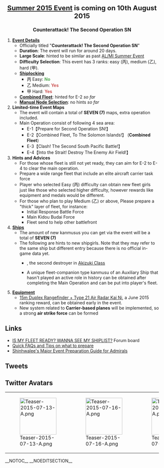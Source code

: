 <div style="font-size:22px; font-weight:bold; text-align:center; margin:20px 0px 10px 0px;">[[Summer 2015 Event]] is coming on 10th August 2015</div>
<div style="font-size:16px; font-weight:bold; text-align:center; margin:0px 0px 0px 0px;">Counterattack! The Second Operation SN</div>

# '''[[Summer 2015 Event|Event Details]]'''
#* Officially titled "'''Counterattack! The Second Operation SN'''"
#* '''Duration''': The event will run for around 20 days.
#* '''Large Scale''': hinted to be similar as past [[Summer 2014 Event|AL/MI Summer Event]]
#* '''Difficulty Selection''': This event has 3 ranks: easy (丙), medium (乙), hard (甲).
#* '''[[Events#Ship Locking|Shiplocking]]'''
#** 丙 Easy: '''<span style="color:#5a5;">No</span>'''
#** 乙 Medium: '''<span style="color:#c55;">Yes</span>'''
#** 甲 Hard: '''<span style="color:#c55;">Yes</span>'''
#* '''[[Combined Fleet]]''': hinted for E-2 ''so far''
#* '''[[Events#Manual_Node_Selection|Manual Node Selection]]''': no hints ''so far''
# '''Limited-time Event Maps'''
#* The event will contain a total of '''SEVEN (7)''' maps, extra operation included.
#* Main Operation consist of following 4 sea area:
#** E-1【Prepare for Second Operation SN!】
#** E-2【Combined Fleet, To The Solomon Islands!】 ('''Combined Fleet''')
#** E-3【Clash! The Second South Pacific Battle!】
#** E-4【Into the Strait! Destroy The Enemy Air Field!】
# '''Hints and Advices'''
#* For those whose fleet is still not yet ready, they can aim for E-2 to E-4 to clear the main operation.
#* Prepare a wide range fleet that include an elite aircraft carrier task force
#* Player who selected Easy (丙) difficulty can obtain new fleet girls just like those who selected higher difficulty, however rewards like equipment and medals would be different.
#* For those who plan to play Medium (乙) or above, Please prepare a "thick" layer of fleet, for instance:
#** Initial Response Battle Force
#** Main Kidou Budai Force
#** Fleet send to help other battlefront
# '''[[Ship]]s'''
#* The amount of new kanmusus you can get via the event will be a total of '''SEVEN (7)'''
#* The following are hints to new shipgirls. Note that they may refer to the same ship but different entry because there is no official in-game data yet.
#** {{Shipgirl}} {{FPage|Teruzuki}}, the second destroyer in [[:Category:Akizuki Class|Akizuki Class]]
#** {{Shipgirl}} A unique fleet-companion type kanmusu of an Auxiliary Ship that hasn't played an active role in history can be obtained after completing the Main Operation and can be put into player's fleet.
# '''[[Equipment]]'''
#* [[15m Duplex Rangefinder + Type 21 Air Radar Kai Ni]], a June 2015 ranking reward, can be obtained early in the event.
#* New system related to '''Carrier-based planes''' will be implemented, so a strong '''air strike force''' can be formed


==Links==
* [[Board:Fleet's_Prepared-ness|IS MY FLEET READY? WANNA SEE MY SHIPLIST?]] Forum board
* [[Thread:282953|Quick FAQs and Tips on what to prepare]]
* [[User_blog:Shinhwalee/Major_Event_Preparation_Guide_for_Admirals|Shinhwalee's Major Event Preparation Guide for Admirals]]


==Tweets==
{{MultiTweet
|MultiTweetID = preEvent
|color = #ace
|title = Pre-Event
|link01 = https://twitter.com/KanColle_STAFF/status/616044432090005504
|JP01 = 今年も夏の季節が近づいてまいりました。今夏も「艦これ」夏イベント：期間限定海域を実装＆展開予定です。同作戦開始は、来月【八月上旬】予定！各員・各艦隊は、戦備の充実をよろしくお願い致します！
|EN01 = This year's summer is closing in. For this summer, Kancolle is going to have a Summer Event: Limited Time Area too. The event will start on the coming month, Early of August! Please prepare for fleets and fleet members as much as possible!
|TL01 = TL: [https://www.facebook.com/ChinjufuChan/posts/988314327856134 Chinjufu Channel]
|link02 = https://twitter.com/KanColle_STAFF/status/617144793106255877
|JP02 = 現在「艦これ」運営鎮守府では、今夏作戦展開予定の「艦これ」夏イベント2015：期間限定海域の実装＆展開準備を進めています。同作戦開始は、来月【八月上旬】を予定です。同作戦に参加予定の提督方は、旗下の空母機動部隊の戦力充実も図って頂けますと幸いです。
|EN02 = We are now preparing for this Summer's Kancolle Summer Event 2015: Limited Time Area. This operation will start in the coming Month, Early August. Admirals who are planning to join this operation, please prepare your Aircraft carrier task force.
|TL02 = TL: [https://www.facebook.com/ChinjufuChan/posts/990011987686368 Chinjufu Channel]
|link03 = https://twitter.com/KanColle_STAFF/status/617854857999855616
|JP03 = 現在「艦これ」運営鎮守府では、今夏作戦展開予定の「艦これ」夏イベント2015：期間限定海域の実装＆展開準備を進めています。同作戦開始は、来月【八月上旬】を予定です。同作戦に参加予定の提督方は、空母機動部隊及び同随伴護衛戦力の充実と練成をどうぞよろしくお願い致します！
|EN03 = We're in the middle of preparations for the upcoming Summer 2015 Event whose start is planned for early August. Make sure your Carrier Task Force and its escort ships are sufficiently leveled. 
|TL03 = TL: [[User:Admiral_Mikado|Admiral Mikado]]
|link04 = https://twitter.com/KanColle_STAFF/status/618942263687708673
|JP04 = 現在「艦これ」運営鎮守府では、今夏作戦展開予定の「艦これ」夏イベント2015：期間限定海域の実装＆展開準備を進めています。同作戦開始は、来月【八月上旬】を予定です。同作戦は夏季恒例の【大規模作戦】となる予定です(※マリアナ方面の作戦展開ではありません)。
|EN04 = Currently at the「Kancolle」Dev Chinjufu, this summer's 「Kancolle」summer event 2015: limited map is undergoing preparations. This operation is planned to begin on next month's early August (01~10th?). This operation is planned to be similar to last summer's 【Large Operation】(※but the battle will not develop towards Marianas Operation)。
|TL04 = TL: [[User:Dechidechi|Dechidechi]]
|link05 = https://twitter.com/KanColle_STAFF/status/620044319542546432
|JP05 = 現在「艦これ」運営鎮守府では、今夏作戦展開予定の「艦これ」夏イベント2015：期間限定海域の実装＆展開準備を進めています。同作戦開始は、来月【八月上旬】を予定です。同作戦は夏季恒例の【大規模作戦】、【ソロモン海域】方面への作戦展開を予定しています。
|EN05 = We're currently in the middle of preparations for the Summer 2015 Event. It's slated for early August. Said event is going to be a 【large-scale】 event as it is customary for the summer season, and take place in the 【Solomon Sea】.
|TL05 = TL: [[User:Admiral Mikado|Admiral Mikado]]
|link06 = https://twitter.com/KanColle_STAFF/status/623661224933232640
|JP06 = 現在「艦これ」運営鎮守府では、今夏【八月上旬】作戦開始予定の「艦これ」夏イベント2015：期間限定海域【反撃！第二次SN作戦】の実装準備を進めています。同作戦は【大規模作戦】です。作戦参加予定の提督方は、各艦隊の練度向上、戦備の充実に努めて頂けますようお願い致します！
|EN06 = Currently, we are preparing for the Summer Event 2015: Limited Map 【Counter Attack! Second Operation SN】, which is going to start early August. This is a Large Scale Operation. Admirals who are planning to participate in this event, please level-up your fleet and prepare sufficient [Equipment]s!
|TL06 = [https://www.facebook.com/ChinjufuChan/posts/999204383433795 ChinjufuChan] and [[User:Dechidechi|shot by grammar Nazi Dechidechi]]
|link07 = https://twitter.com/KanColle_STAFF/status/624015059740536832
|EN07 = Currently, we are preparing for the event which is starting beginning of August, Summer Event 2015: Limited Time Area "Counter Attack! Second Operation SN". In this operation, experienced Admirals may choose the difficultly level. You can choose from 3 different difficulty, arranged from Hardest to Easiest difficulty, "A difficulty (甲)", "B difficulty(乙)", "C difficulty(丙)"
|JP07 = 現在「艦これ」運営鎮守府では、今夏作戦展開予定の「艦これ」夏イベント2015：期間限定海域【反撃！第二次SN作戦】の実装準備を進めています。同作戦では、歴戦の提督方は難易度選択が可能です。最大「甲作戦」「乙作戦」「丙作戦」の三種類からの選択が可能となる予定です。
|TL07 = [https://www.facebook.com/ChinjufuChan/posts/999204383433795 ChinjufuChan]
|link08 = https://twitter.com/KanColle_STAFF/status/624378181924077568
|EN08 = Currently, we are preparing for the event which is starting beginning of August, Summer Event 2015: Limited Time Area "Counter Attack! Second Operation SN". She who fought in the Final Battle of Solomon Sea after commission, who is also the Second Ship of the AA Destroyers, Admirals will have a chance to encounter her in this operation,. Do look forward to it!
|JP08 = 現在「艦これ」運営鎮守府では、来月作戦展開予定の「艦これ」夏イベント2015：期間限定海域【反撃！第二次SN作戦】の実装準備を進めています。同作戦を攻略することで、その就役直後からソロモン海の最前線で奮戦した【防空駆逐艦2番艦】との邂逅が可能となる予定です。お楽しみに！
|TL08 = [https://www.facebook.com/ChinjufuChan/posts/1000201016667465 ChinjufuChan]
|link09=https://twitter.com/KanColle_STAFF/status/624754621584506880
|EN09=Currently, we are preparing the Summer Event 2015: Limited Map 【Counter Attack! Second Operation SN】. Along with this summer event, not only will you encounter the Second AA destroyer that fought along the front line of the Solomon Sea, but also encouter up to 5 maximum new shipgirls (Kanmusus). Do look forward to it! 
|JP09=現在「艦これ」運営鎮守府では、「艦これ」夏イベント2015：期間限定海域【反撃！第二次SN作戦】の実装準備を進めています。同夏イベでは、就役直後から最前線のソロモン海で奮戦した防空駆逐艦2番艦をはじめ、最大5隻以上の【新艦娘】達との邂逅が可能となる予定です。お楽しみに！
|TL09= TL: [[User:Dechidechi|Dechidechi]]
|link10= https://twitter.com/KanColle_STAFF/status/626916949050552320
|EN10= We're in the middle of preparations for the upcoming Summer 2015 Event "Counterattack! The Second Operation SN". This time it's gonna be a "large-scale event" with seven maps. Get your carrier task forces ready, you'll need 'em!
|JP10= 現在「艦これ」運営鎮守府では、夏イベント2015：期間限定海域【反撃！第二次SN作戦】の開発/展開準備を進めています。本作戦は、全7作戦海域からなる【大規模作戦】です。作戦参加予定の提督方は、空母機動部隊を含む充実した艦隊戦力の整備/拡充をどうぞよろしくお願い致します！
|TL10= [[User:Admiral Mikado|Admiral Mikado]]
|link11= https://twitter.com/KanColle_STAFF/status/627676609915453441
|EN11= We're currently in the middle of preparations for the upcoming Summer 2015 Event "Counterattack! The Second Operation SN" that's slated to begin on August 8. It's going to be a multistage "large-scale event" as it is customary for the summer season. ※ Hard/Medium Mode will require you to use a different fleet for each stage of the event.
|JP11= 現在「艦これ」運営鎮守府では、来週【8/10】より展開予定の、夏イベント2015：期間限定海域【反撃！第二次SN作戦】を開発/準備中です。同作戦は、夏季恒例の多段階【大規模作戦】です。※「甲作戦」及び「乙作戦」では、各作戦段階にそれぞれ艦隊戦力を投入する必要があります。
|TL11= [[User:Admiral Mikado|Admiral Mikado]]
|link12= https://twitter.com/KanColle_STAFF/status/627678854107127808
|EN12= Regarding the upcoming Summer Event, E-1 is going to require a "Regular Fleet", while E-2 is going to require a "Combined Fleet". In a Carrier Task Force Combined Fleet the 1st fleet should consists of powerful aircraft carriers as well as ships to cover them, and the 2nd fleet requires an escort fleet with a torpedo squadron at its core
|JP12= 今夏の「艦これ」夏イベ、その第一作戦海域は「通常艦隊」、続く第二作戦海域では「連合艦隊」編成での出撃が予定されています。空母機動部隊編成の「連合艦隊」では、第一艦隊に精強な航空母艦及び同直掩戦力、第二艦隊に水雷戦隊を中核とした随伴護衛艦隊が必要となります。
|TL12= [[User:Admiral Mikado|Admiral Mikado]]
|link13= https://twitter.com/KanColle_STAFF/status/628716174868492288
|EN13= Event starts next week on the 10th of August. It's gonna be a "large-scale event". New ships, new equipment. Tension, saltiness, excitement! (lol)
|JP13= 次回「艦これ」全サーバ群共通メンテナンス＆アップデートは、来週【8/10】の実施を予定しています。同アップデート完了を以て、夏イベント2015：期間限定海域【反撃！第二次SN作戦】を展開予定です。同作戦は【大規模作戦】となる見込みです。新艦娘、新たな装備も登場致します！
|TL13= [[User:Admiral Mikado|Admiral Mikado]]
|link14= https://twitter.com/KanColle_STAFF/status/629093154545799168
|EN14= For this Summer Event, all Admirals are able to choose Easy(丙) Operation. Seasoned Admirals can Choose between Medium(乙) Operation and Highest Difficulty Hard(甲) Operation. From the second operation area onwards, only Admirals who chose Medium(乙) Operation or higher difficulty can choose Hard(甲) difficulty.
|JP14= 今夏展開の「艦これ」夏イベでは、全ての提督が「丙作戦」を選択可能です。熟練の提督方は、上位作戦「乙作戦」、そして最高難易度の「甲作戦」も選択可能となります。第二作戦海域以降では、直前の作戦海域を「乙作戦」以上で攻略した提督のみ「甲作戦」に参加することが可能となります。
|TL14= [https://www.facebook.com/ChinjufuChan/posts/1006365839384316 ChinjufuChan]
|link15= https://twitter.com/KanColle_STAFF/status/629095627582914561
|EN15= For Easy(丙) Operation, you can get the shipgirls after clearing the various operations similar to the harder difficulties. Admirals who chose Medium(乙) Operation and Hard(甲) operation will get different items and medals after clearing the operations. Seasoned Admirals with Sufficient Forces/Armarments should consider participating in Medium(乙) Operation or Hard(甲) Operation!
|JP15= 「丙作戦」を選択されても、本夏イベの海域突破で邂逅できる新艦娘は、上位作戦と同じく入手可能です。「乙作戦」「甲作戦」を選択された提督は、アイテムや装備及び勲章等の突破褒賞が異なります。歴戦の提督で艦隊戦力/戦備が充実している方は「甲」「乙」作戦への参加もご検討ください！
|TL15= [https://www.facebook.com/ChinjufuChan/posts/1006365839384316 ChinjufuChan]
}}

{{MultiTweet
|MultiTweetID = preEvent2
|color = #ace
|title = Pre-Event II
|link01 =https://twitter.com/KanColle_STAFF/status/629817000945057793
|JP01 = 現在「艦これ」運営鎮守府では、明後日より展開予定の夏イベ：期間限定海域【反撃！第二次SN作戦】の実装/展開準備を全力で進めています。どの作戦難易度を選択されても、夏イベ前段作戦(主作戦)を攻略することで、「艦これ」初の艦種となる新たな補助艦娘と邂逅できます。お楽しみに！
|EN01 = Currently, we are preparing for the Summer Event: Limited Time Area "Counter Attack! Second Operation SN" which will start on the day after tomorrow. After cleaning the front stage (Main Operation), Admirals will be able to obtain Kancolle's first of her kind, who is also a new support shipgirl in all difficulties. Do look forward to it!
|TL01 = [https://www.facebook.com/ChinjufuChan/posts/1007249465962620 ChinjufuChan]
|link02 = https://twitter.com/KanColle_STAFF/status/630537569005010944
|JP02 = 本日実施の「艦これ」稼働全サーバ群共通メンテナンス＆アップデート完了を以て、夏イベント2015：期間限定海域【反撃！第二次SN作戦】、作戦開始予定です！新艦娘全7隻を投入する、かなり大規模なアップデートを実施致します。提督の皆さん、ご協力どうぞよろしくお願い致します！
|EN02 = After today's Server Maintenance and Update finishes, Summer Event 2015: Limited Time Area "Counter Attack! Second SN Operation" will start! There are 7 new shipgirls, it's quite a large scale update. Admirals, thank you for your cooperation!
|TL02 = [https://www.facebook.com/ChinjufuChan/posts/1008229252531308 ChinjufuChan]
|link03=
|JP03=
|EN03=
|TL03=
}}

==Twitter Avatars==
{| class="wikitable"
|-
| style="width:120px;" |[[File:Teaser-2015-07-13-A.png|120px]]
| style="width:120px;" |[[File:Teaser-2015-07-16-A.png|120px]]
| style="width:120px;" |[[File:Teaser-2015-07-20-A.png|120px]]
| style="width:120px;" |[[File:Teaser-2015-08-05-A.png|120px]]
|}
__NOTOC__ __NOEDITSECTION__<ac_metadata title="Summer 2015 Pre-Event Notes" related_topics="Events|Summer 2015 Event|Recent Updates"> </ac_metadata>